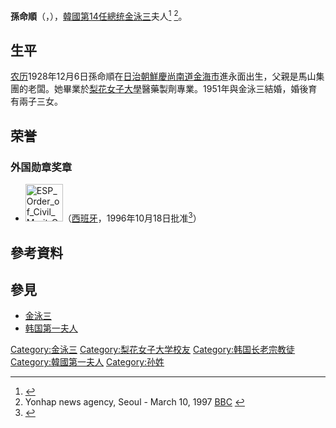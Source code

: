 {{Infobox Officeholder
| name = 孫命順<br>{{lang|ko|손명순}}
| image = Son_Myung-soon.jpg
| birth_name = 
| birth_date = {{birth date and age|1929|1|16}}
| birth_place = {{KOR-JPN}}[[慶尚南道|慶尚南道]][[金海市|金海郡]]{{lk|進永邑|진영읍|進永面}}
| profession = 
| nationality = {{ROK}}
| death_date = 
| death_place = 
| restingplace = 
| alma_mater = [[梨花女子大學|梨花女子大學]]
| office1 = {{ROK}}[[韓国第一夫人|第一夫人]]
| term_start1 = 1993年2月25日
| term_end1 = 1998年2月24日
| predecessor1 = [[金玉淑|金玉淑]]
| successor1 = [[李姬鎬|李姬鎬]]
| president1 = [[金泳三|金泳三]]
| spouse = [[金泳三|金泳三]]
| children = 金恩哲<br>{{link-ko|金贤哲|김현철 (1959년)}}<br>金惠英<br>金惠廷<br>金惠淑
| parents = 
| religion = 
| signature = 
}}
{{Infobox Korean name
|img           = 
|caption       = 
|hangul        = 손명순
|hanja         = {{linktext|孫|命|順}}
|rr            = Son Myeong-sun
|mr            = Son Myŏngsun
}}

'''孫命順'''（{{lang|ko|'''손명순'''}}，{{bd|1929年|1月16日|||catIdx=S孫}}），[[韓國總統列表|韓國第14任總统]][[金泳三|金泳三]]夫人<ref>{{Cite web |url=http://pqasb.pqarchiver.com/latimes/access/16628763.html?dids=16628763:16628763&FMT=ABS&FMTS=ABS:FT&type=current&date=Sep+03%2C+1996&author=K.+CONNIE+KANG&pub=Los+Angeles+Times+(pre-1997+Fulltext)&desc=L.A.+Korean+Americans+Greet+Visiting+Leader+Kim+Young+Sam%3B+Diplomacy%3A+President+and+his+wife+make+brief+stop+during+five-nation+visit+focusing+on+Central+and+South+America.&pqatl=google |title=Los Angeles Times Sep 3, 1996 |access-date=2015-07-07 |archive-date=2012-11-07 |archive-url=https://web.archive.org/web/20121107231603/http://pqasb.pqarchiver.com/latimes/access/16628763.html?dids=16628763:16628763&FMT=ABS&FMTS=ABS:FT&type=current&date=Sep+03,+1996&author=K.+CONNIE+KANG&pub=Los+Angeles+Times+(pre-1997+Fulltext)&desc=L.A.+Korean+Americans+Greet+Visiting+Leader+Kim+Young+Sam%3B+Diplomacy:+President+and+his+wife+make+brief+stop+during+five-nation+visit+focusing+on+Central+and+South+America.&pqatl=google |dead-url=no }}</ref>  
<ref>Yonhap news agency, Seoul - March 10, 1997  [http://nl.newsbank.com/nl-search/we/Archives?p_product=NewsLibrary&p_multi=BBAB&d_place=BBAB&p_theme=newslibrary2&p_action=search&p_maxdocs=200&p_topdoc=1&p_text_direct-0=0F99F54822596E7B&p_field_direct-0=document_id&p_perpage=10&p_sort=YMD_date:D&s_trackval=GooglePM BBC] {{Wayback|url=http://nl.newsbank.com/nl-search/we/Archives?p_product=NewsLibrary&p_multi=BBAB&d_place=BBAB&p_theme=newslibrary2&p_action=search&p_maxdocs=200&p_topdoc=1&p_text_direct-0=0F99F54822596E7B&p_field_direct-0=document_id&p_perpage=10&p_sort=YMD_date:D&s_trackval=GooglePM |date=20190330210211 }}</ref>。

==生平==
[[农历|农历]]1928年12月6日孫命順在[[日治朝鮮|日治朝鮮]][[慶尚南道|慶尚南道]][[金海市|金海市]]進永面出生，父親是馬山集團的老闆。她畢業於[[梨花女子大學|梨花女子大學]]醫藥製劑專業。1951年與金泳三結婚，婚後育有兩子三女。

==荣誉==
===外国勋章奖章===
* [[File:ESP_Order_of_Civil_Merit_GC.svg|60px]]{{link-es|民事功绩大十字勋章|Orden del Mérito Civil (España)}}（[[西班牙|西班牙]]，1996年10月18日批准<ref>{{es}}{{cite web |url=https://www.boe.es/buscar/doc.php?id=BOE-A-1996-23199 |title=Real Decreto 2256/1996, de 18 de octubre, por el que se concede la Banda de Dama de la Orden del Mérito Civil a la señora Sohn Myong Soon, esposa del Presidente de la República de Corea. |publisher=[[西班牙国家官方公报|Boletín Oficial del Estado]] |date=1996-10-21 |accessdate=2022-01-07 |archive-date=2022-01-07 |archive-url=https://web.archive.org/web/20220107045825/https://www.boe.es/buscar/doc.php?id=BOE-A-1996-23199 |dead-url=no }}</ref>）

==參考資料==
{{Reflist}}

==參見==
*[[金泳三|金泳三]]
*[[韩国第一夫人|韩国第一夫人]]

{{s-start}}
{{s-hon}}
{{s-bef| before=[[金玉淑|金玉淑]]}}
{{s-ttl|title=[[韓國第一夫人|韓國第一夫人]]|years=1993年－1998年}}
{{s-aft|after=[[李姬鎬|李姬鎬]]}}
{{s-end}}
{{DEFAULTSORT:Son, Myung-Soon}}
[[Category:金泳三|Category:金泳三]]
[[Category:梨花女子大学校友|Category:梨花女子大学校友]]
[[Category:韩国长老宗教徒|Category:韩国长老宗教徒]]
[[Category:韓國第一夫人|Category:韓國第一夫人]]
[[Category:孙姓|Category:孙姓]]